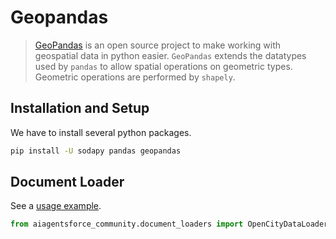 # Geopandas

>[GeoPandas](https://geopandas.org/) is an open source project to make working 
> with geospatial data in python easier. `GeoPandas` extends the datatypes used by 
> `pandas` to allow spatial operations on geometric types. 
> Geometric operations are performed by `shapely`.
 

## Installation and Setup

We have to install several python packages.

```bash
pip install -U sodapy pandas geopandas
```

## Document Loader

See a [usage example](/docs/integrations/document_loaders/geopandas).

```python
from aiagentsforce_community.document_loaders import OpenCityDataLoader
```
